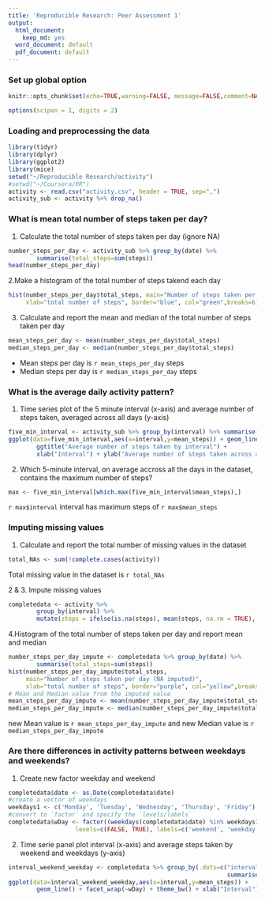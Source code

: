 ---
title: 'Reproducible Research: Peer Assessment 1'
output:
  html_document:
    keep_md: yes
  word_document: default
  pdf_document: default
---
### Set up global option 
```{r}
knitr::opts_chunk$set(echo=TRUE,warning=FALSE, message=FALSE,comment=NA, fig.width=5, fig.height=5,cache=FALSE)

options(scipen = 1, digits = 2)

```

### Loading and preprocessing the data
```{r}
library(tidyr)
library(dplyr)
library(ggplot2)
library(mice)
setwd("~/Reproducible Research/activity")
#setwd("~/Coursera/RR")
activity <- read.csv("activity.csv", header = TRUE, sep=",")
activity_sub <- activity %>% drop_na()
```


### What is mean total number of steps taken per day?
1. Calculate the total number of steps taken per day (ignore NA)
```{r}
number_steps_per_day <- activity_sub %>% group_by(date) %>% 
        summarise(total_steps=sum(steps))
head(number_steps_per_day)

```
2.Make a histogram of the total number of steps takend each day
```{r}
hist(number_steps_per_day$total_steps, main="Number of steps taken per day",
     xlab="total number of steps", border="blue", col="green",breaks=6)
```

3. Calculate and report the mean and median of the total number of steps taken per day
```{r}
mean_steps_per_day <- mean(number_steps_per_day$total_steps)
median_steps_per_day <- median(number_steps_per_day$total_steps)
```
        
+ Mean steps per day is `r mean_steps_per_day` steps
+ Median steps per day is `r median_steps_per_day` steps

### What is the average daily activity pattern?
1. Time series plot of the 5 minute interval (x-axis) and average number of steps
taken, averaged across all days (y-axis)
```{r}
five_min_interval <- activity_sub %>% group_by(interval) %>% summarise(mean_steps=mean(steps))
ggplot(data=five_min_interval,aes(x=interval,y=mean_steps)) + geom_line() + 
        ggtitle("Average number of steps taken by interval") + 
        xlab("Interval") + ylab("Average number of steps taken across all day (average) ") + theme_bw()
```

2. Which 5-minute interval, on average accross all the days in the dataset, contains
the maximum number of steps?
```{r}
max <- five_min_interval[which.max(five_min_interval$mean_steps),]
```

`r max$interval` interval has maximum steps of `r max$mean_steps` 

### Imputing missing values
1. Calculate and report the total number of missing values in the dataset
```{r}
total_NAs <- sum(!complete.cases(activity))
```

Total missing value in the dataset is `r total_NAs`

2 & 3. Impute missing values
```{r}

completedata <- activity %>% 
        group_by(interval) %>% 
        mutate(steps = ifelse(is.na(steps), mean(steps, na.rm = TRUE), steps))
```

4.Histogram of the total number of steps taken per day and report mean and median
```{r}
number_steps_per_day_impute <- completedata %>% group_by(date) %>% 
        summarise(total_steps=sum(steps))
hist(number_steps_per_day_impute$total_steps, 
     main="Number of steps taken per day (NA imputed)",
     xlab="total number of steps", border="purple", col="yellow",breaks=6)
# Mean and Median value from the imputed value
mean_steps_per_day_impute <- mean(number_steps_per_day_impute$total_steps)
median_steps_per_day_impute <- median(number_steps_per_day_impute$total_steps)
```

new Mean value is `r mean_steps_per_day_impute` and new Median value is `r median_steps_per_day_impute`

### Are there differences in activity patterns between weekdays and weekends?

1. Create new factor weekday and weekend
```{r}
completedata$date <- as.Date(completedata$date)
#create a vector of weekdays
weekdays1 <- c('Monday', 'Tuesday', 'Wednesday', 'Thursday', 'Friday')
#convert to `factor` and specify the `levels/labels`
completedata$wDay <- factor((weekdays(completedata$date) %in% weekdays1), 
                   levels=c(FALSE, TRUE), labels=c('weekend', 'weekday')) 
```

2. Time serie panel plot interval (x-axis) and average steps taken by weekend and weekdays (y-axis)
```{r}
interval_weekend_weekday <- completedata %>% group_by(.dots=c("interval","wDay")) %>% 
                                                              summarise(mean_steps=mean(steps))
ggplot(data=interval_weekend_weekday,aes(x=interval,y=mean_steps)) + 
        geom_line() + facet_wrap(~wDay) + theme_bw() + xlab("Interval") +ylab("Mean Steps")

```